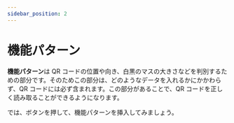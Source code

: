 ```yaml
---
sidebar_position: 2
---
```



# 機能パターン

**機能パターン**は QR コードの位置や向き、白黒のマスの大きさなどを判別するための部分です。そのためこの部分は、どのようなデータを入れるかにかかわらず、QR コードには必ず含まれます。この部分があることで、QR コードを正しく読み取ることができるようになります。

では、ボタンを押して、機能パターンを挿入してみましょう。

<FunctionalPatternPlayground />
